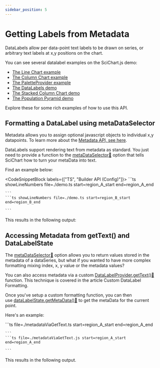 ```yaml
---
sidebar_position: 5
---
```


# Getting Labels from Metadata

DataLabels allow per data-point text labels to be drawn on series, or arbitrary text labels at x,y positions on the chart.

You can see several datalabel examples on the SciChart.js demo:

- [The Line Chart example](https://demo.scichart.com/javascript-line-chart)
- [The Column Chart example](https://demo.scichart.com/javascript-column-chart)
- [The PaletteProvider example](https://demo.scichart.com/javascript-chart-color-points-individually-with-paletteprovider)
- [The DataLabels demo](https://demo.scichart.com/javascript-datalabels)
- [The Stacked Column Chart demo](https://demo.scichart.com/javascript/stacked-column-chart)
- [The Population Pyramid demo](https://demo.scichart.com/javascript/population-pyramid)

Explore these for some rich examples of how to use this API.

## Formatting a DataLabel using metaDataSelector

Metadata allows you to assign optional javascript objects to individual x,y datapoints. To learn more about the [Metadata API, see here](/docs/2d-charts/chart-types/data-point-metadata-api/data-point-metadata-api-overview/).

DataLabels support rendering text from metadata as standard. You just need to provide a function to the [metaDataSelector:blue_book:](https://www.scichart.com/documentation/js/current/typedoc/classes/datalabelprovider.html#metadataselector) option that tells SciChart how to turn your metaData into text.

Find an example below:

<CodeSnippetBlock labels={["TS", "Builder API (Config)"]}>
    ```ts showLineNumbers file=./demo.ts start=region_A_start end=region_A_end

    ```
    ```ts showLineNumbers file=./demo.ts start=region_B_start end=region_B_end

    ```

</CodeSnippetBlock>

This results in the following output:

<LiveDocSnippet />

## Accessing Metadata from getText() and DataLabelState

The [metaDataSelector:blue_book:](https://www.scichart.com/documentation/js/current/typedoc/classes/datalabelprovider.html#metadataselector) option allows you to return values stored in the metadata of a dataSeries, but what if you wanted to have more complex formatting mixing index, x, y value or the metadata values?

You can also access metadata via a custom [DataLabelProvider.getText():blue_book:](https://www.scichart.com/documentation/js/current/typedoc/classes/datalabelprovider.html#gettext) function. This technique is covered in the article Custom DataLabel Formatting.

Once you've setup a custom formatting function, you can then use [dataLabelState.getMetaData():blue_book:](https://www.scichart.com/documentation/js/current/typedoc/classes/datalabelstate.html#getmetadata) to get the metaData for the current point.

Here's an example:

<CodeSnippetBlock>
    ```ts file=./metadataViaGetText.ts start=region_A_start end=region_A_end

    ```
    ```ts file=./metadataViaGetText.js start=region_A_start end=region_A_end

    ```

</CodeSnippetBlock>

This results in the following output.

<LiveDocSnippet name="metadataViaGetText" />
